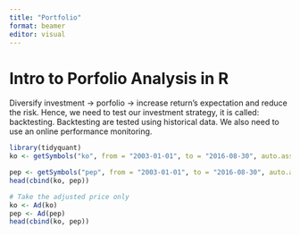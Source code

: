 ```yaml
---
title: "Portfolio"
format: beamer
editor: visual
---
```


# Intro to Porfolio Analysis in R

Diversify investment -> porfolio -> increase return’s expectation and reduce the risk. Hence, we need to test our investment strategy, it is called: backtesting. Backtesting are tested using historical data. We also need to use an online performance monitoring.


```r
library(tidyquant)
ko <- getSymbols("ko", from = "2003-01-01", to = "2016-08-30", auto.assign = FALSE)
```

```r
pep <- getSymbols("pep", from = "2003-01-01", to = "2016-08-30", auto.assign = FALSE)
head(cbind(ko, pep))
```


```r
# Take the adjusted price only
ko <- Ad(ko)
pep <- Ad(pep)
head(cbind(ko, pep))
```

